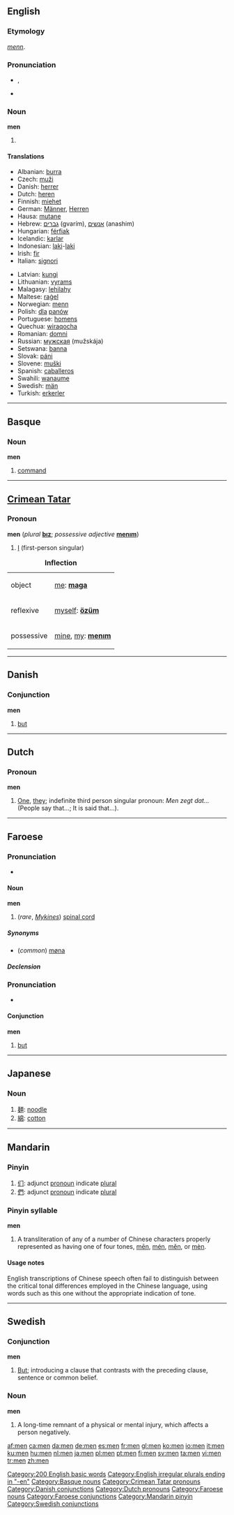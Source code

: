 {{see|mēn|mén|měn|mèn}}
==English==

{{rank|own|old|came|107|men|come|without|make}}

===Etymology===
{{OE.}} ''[[menn]]''.

===Pronunciation===
*{{IPA|/mɛn/}}, {{SAMPA|/mEn/}}
*{{audio|en-us-men.ogg|Audio (US)}}
*:{{rhymes|ɛn}}

===Noun===
{{wikipedia}}
'''men''' {{p}}

# {{irregular plural of|[[man]]}}

====Translations====
{{trans-top|plural of man}}
*Albanian: [[burra]]
*Czech: [[muži]]
*Danish: [[herrer]]
*Dutch: [[heren]]
*Finnish: [[miehet]]
*German: [[Männer]], [[Herren]]
*Hausa: [[mutane]]
*Hebrew: [[גברים]] (gvarím), [[אנשים]] (anashim)
*Hungarian: [[férfiak]]
*Icelandic: [[karlar]]
*Indonesian: [[laki]]-[[laki]]
*Irish: [[fir]]
*Italian: [[signori]]
{{trans-mid}}
*Latvian: [[kungi]]
*Lithuanian: [[vyrams]]
*Malagasy: [[lehilahy]]
*Maltese: [[raġel]]
*Norwegian: [[menn]]
*Polish: [[dla]] [[panów]]
*Portuguese: [[homens]]
*Quechua: [[wira]][[qocha]]
*Romanian: [[domni]]
*Russian: [[мужская]] (mužskája)
*Setswana: [[banna]]
*Slovak: [[páni]]
*Slovene: [[muški]]
*Spanish: [[caballeros]]
*Swahili: [[wanaume]]
*Swedish: [[män]]
*Turkish: [[erkerler]]
{{trans-bottom}}

[[Category:200 English basic words]]
[[Category:English irregular plurals ending in "-en"]]

----

==Basque==

===Noun===
'''men'''

# [[command]]

[[Category:Basque nouns]]

----

==[[Crimean Tatar]]==

===Pronoun===
'''men''' (''plural'' '''[[bız]]'''; ''possessive adjective'' '''[[menım]]''')

# {{personal|lang=crh}} [[I]] (first-person singular)

{| class="prettytable"
|+ '''Inflection'''
|-
| object || [[me]]: '''[[maga]]'''
|-
| reflexive || [[myself]]: '''[[özüm]]'''
|-
| possessive || [[mine]], [[my]]: '''[[menım]]'''
|}

[[Category:Crimean Tatar pronouns]]

----

==Danish==

===Conjunction===
'''men'''

# [[but]]

[[Category:Danish conjunctions]]

----

==Dutch==

===Pronoun===
'''men'''

# {{indefinite|lang=nl}} [[one|One]], [[they]]; indefinite third person singular pronoun: ''Men zegt dat...'' (People say that...; It is said that...).

[[Category:Dutch pronouns]]

----

==Faroese==

===Pronunciation===
*{{IPA|[meːn]}}

{{rfc-level|Noun at L4+ not in L3 POS section}}

====Noun====
'''men''' {{f}}

# (''rare'', ''[[Mykines]]'') [[spinal cord]]

=====Synonyms=====
*(''common'') [[møna]]

=====Declension=====
{{fo-decl-noun-f2|men}}
{{fo-decl-noun-f6|men}}

===Pronunciation===
*{{IPA|[mɛnː]}}

====Conjunction====
'''men'''

# [[but]]

[[Category:Faroese nouns]]
[[Category:Faroese conjunctions]]

----

==Japanese==

===Noun===
{{ja-noun|r|hira=めん}}

# [[麺]]: [[noodle]]
# [[綿]]: [[cotton]]

----

==Mandarin==

===Pinyin===
{{cmn-alt-pinyin|men|men0|men5}}

# [[们]]: adjunct [[pronoun]] indicate [[plural]]
# [[們]]: adjunct [[pronoun]] indicate [[plural]]

===Pinyin syllable===
'''men'''

# A transliteration of any of a number of Chinese characters properly represented as having one of four tones, [[mēn]], [[mén]], [[měn]], or [[mèn]].

====Usage notes====
English transcriptions of Chinese speech often fail to distinguish between the critical tonal differences employed in the Chinese language, using words such as this one without the appropriate indication of tone.

[[Category:Mandarin pinyin]]

----

==Swedish==

===Conjunction===
'''men'''

# [[but|But]]; introducing a clause that contrasts with the preceding clause, sentence or common belief.

===Noun===
{{sv-noun|gender=Neuter|men|menet|men|menen|mens|menets|mens|menens}}
'''men'''

# A long-time remnant of a physical or mental injury, which affects a person negatively.

[[Category:Swedish conjunctions]]

[[af:men]]
[[ca:men]]
[[da:men]]
[[de:men]]
[[es:men]]
[[fr:men]]
[[gl:men]]
[[ko:men]]
[[io:men]]
[[it:men]]
[[ku:men]]
[[hu:men]]
[[nl:men]]
[[ja:men]]
[[pl:men]]
[[pt:men]]
[[fi:men]]
[[sv:men]]
[[ta:men]]
[[vi:men]]
[[tr:men]]
[[zh:men]]